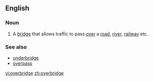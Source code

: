 ==English==

===Noun===
{{en-noun}}

#{{UK}} A [[bridge]] that allows traffic to pass [[over]] a [[road]], [[river]], [[railway]] etc.

===See also===
*[[underbridge]]
*[[overpass]]

[[vi:overbridge]]
[[zh:overbridge]]